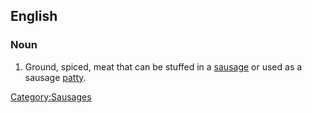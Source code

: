 ==English==

===Noun===
{{en-noun}}

# Ground, spiced, meat that can be stuffed in a [[sausage]] or used as a sausage [[patty]].
[[Category:Sausages]]